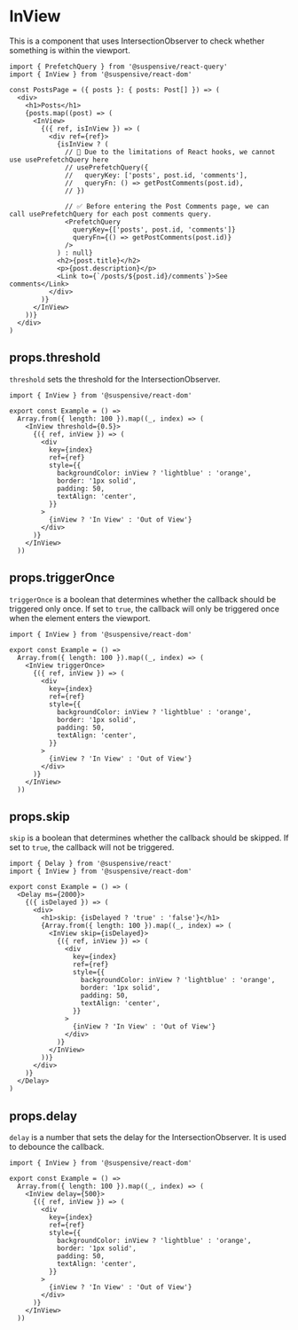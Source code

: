 
# InView

This is a component that uses IntersectionObserver to check whether something is within the viewport.

```tsx
import { PrefetchQuery } from '@suspensive/react-query'
import { InView } from '@suspensive/react-dom'

const PostsPage = ({ posts }: { posts: Post[] }) => (
  <div>
    <h1>Posts</h1>
    {posts.map((post) => (
      <InView>
        {({ ref, isInView }) => (
          <div ref={ref}>
            {isInView ? (
              // 🚫 Due to the limitations of React hooks, we cannot use usePrefetchQuery here
              // usePrefetchQuery({
              //   queryKey: ['posts', post.id, 'comments'],
              //   queryFn: () => getPostComments(post.id),
              // })

              // ✅ Before entering the Post Comments page, we can call usePrefetchQuery for each post comments query.
              <PrefetchQuery
                queryKey={['posts', post.id, 'comments']}
                queryFn={() => getPostComments(post.id)}
              />
            ) : null}
            <h2>{post.title}</h2>
            <p>{post.description}</p>
            <Link to={`/posts/${post.id}/comments`}>See comments</Link>
          </div>
        )}
      </InView>
    ))}
  </div>
)
```

## props.threshold

`threshold` sets the threshold for the IntersectionObserver.

<Sandpack>

```tsx Example.tsx active
import { InView } from '@suspensive/react-dom'

export const Example = () =>
  Array.from({ length: 100 }).map((_, index) => (
    <InView threshold={0.5}>
      {({ ref, inView }) => (
        <div
          key={index}
          ref={ref}
          style={{
            backgroundColor: inView ? 'lightblue' : 'orange',
            border: '1px solid',
            padding: 50,
            textAlign: 'center',
          }}
        >
          {inView ? 'In View' : 'Out of View'}
        </div>
      )}
    </InView>
  ))
```

</Sandpack>

## props.triggerOnce

`triggerOnce` is a boolean that determines whether the callback should be triggered only once. If set to `true`, the callback will only be triggered once when the element enters the viewport.

<Sandpack>

```tsx Example.tsx active
import { InView } from '@suspensive/react-dom'

export const Example = () =>
  Array.from({ length: 100 }).map((_, index) => (
    <InView triggerOnce>
      {({ ref, inView }) => (
        <div
          key={index}
          ref={ref}
          style={{
            backgroundColor: inView ? 'lightblue' : 'orange',
            border: '1px solid',
            padding: 50,
            textAlign: 'center',
          }}
        >
          {inView ? 'In View' : 'Out of View'}
        </div>
      )}
    </InView>
  ))
```

</Sandpack>

## props.skip

`skip` is a boolean that determines whether the callback should be skipped. If set to `true`, the callback will not be triggered.

<Sandpack>

```tsx Example.tsx active
import { Delay } from '@suspensive/react'
import { InView } from '@suspensive/react-dom'

export const Example = () => (
  <Delay ms={2000}>
    {({ isDelayed }) => (
      <div>
        <h1>skip: {isDelayed ? 'true' : 'false'}</h1>
        {Array.from({ length: 100 }).map((_, index) => (
          <InView skip={isDelayed}>
            {({ ref, inView }) => (
              <div
                key={index}
                ref={ref}
                style={{
                  backgroundColor: inView ? 'lightblue' : 'orange',
                  border: '1px solid',
                  padding: 50,
                  textAlign: 'center',
                }}
              >
                {inView ? 'In View' : 'Out of View'}
              </div>
            )}
          </InView>
        ))}
      </div>
    )}
  </Delay>
)
```

</Sandpack>

## props.delay

`delay` is a number that sets the delay for the IntersectionObserver. It is used to debounce the callback.

<Sandpack>

```tsx Example.tsx active
import { InView } from '@suspensive/react-dom'

export const Example = () =>
  Array.from({ length: 100 }).map((_, index) => (
    <InView delay={500}>
      {({ ref, inView }) => (
        <div
          key={index}
          ref={ref}
          style={{
            backgroundColor: inView ? 'lightblue' : 'orange',
            border: '1px solid',
            padding: 50,
            textAlign: 'center',
          }}
        >
          {inView ? 'In View' : 'Out of View'}
        </div>
      )}
    </InView>
  ))
```

</Sandpack>
